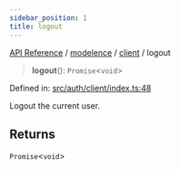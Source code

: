 ```yaml
---
sidebar_position: 1
title: logout
---
```


[API Reference](/api-reference/modelence/client/functions/../../../index) / [modelence](/api-reference/modelence/client/functions/../../index) / [client](/api-reference/modelence/client/functions/../index) / logout

> **logout**(): `Promise`\<`void`\>

Defined in: [src/auth/client/index.ts:48](https://github.com/modelence/modelence/blob/dc62f47aa64feb1b8873717e14be742a0d20c990/packages/modelence/src/auth/client/index.ts#L48)

Logout the current user.

## Returns

`Promise`\<`void`\>

